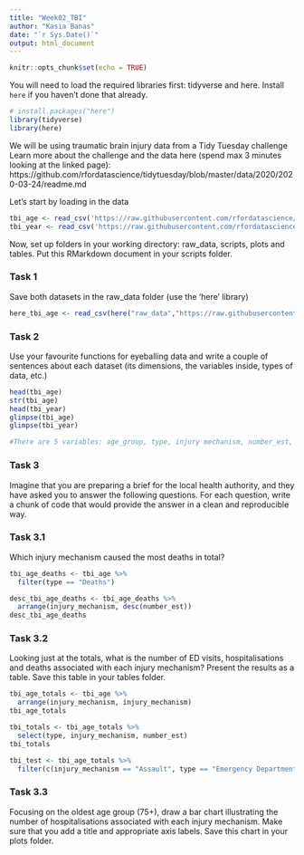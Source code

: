 ```yaml
---
title: "Week02_TBI"
author: "Kasia Banas"
date: "`r Sys.Date()`"
output: html_document
---
```


```r
knitr::opts_chunk$set(echo = TRUE)
```

You will need to load the required libraries first: tidyverse and here.
Install `here` if you haven't done that already.

```r
# install.packages("here")
library(tidyverse)
library(here)
```

We will be using traumatic brain injury data from a Tidy Tuesday challenge
Learn more about the challenge and the data here (spend max 3 minutes looking at the linked page):
https://github.com/rfordatascience/tidytuesday/blob/master/data/2020/2020-03-24/readme.md

Let's start by loading in the data

```r
tbi_age <- read_csv('https://raw.githubusercontent.com/rfordatascience/tidytuesday/master/data/2020/2020-03-24/tbi_age.csv')
tbi_year <- read_csv('https://raw.githubusercontent.com/rfordatascience/tidytuesday/master/data/2020/2020-03-24/tbi_year.csv')
```

Now, set up folders in your working directory: raw_data, scripts, plots and tables. Put this RMarkdown document in your scripts folder. 

### Task 1
Save both datasets in the raw_data folder (use the 'here' library)

```r
here_tbi_age <- read_csv(here("raw_data","https://raw.githubusercontent.com/rfordatascience/tidytuesday/master/data/2020/2020-03-24/tbi_age.csv"))
```


### Task 2
Use your favourite functions for eyeballing data and write a couple of sentences about each dataset (its dimensions, the variables inside, types of data, etc.)
```r
head(tbi_age)
str(tbi_age)
head(tbi_year)
glimpse(tbi_age)
glimpse(tbi_year)

#There are 5 variables: age_group, type, injury mechanism, number_est, rate_est. The first 3 are characters and the other 2 are numeric. There are 231 rows of data/people in the dataset.

```


### Task 3
Imagine that you are preparing a brief for the local health authority, and they have asked you to answer the following questions. For each question, write a chunk of code that would provide the answer in a clean and reproducible way.

### Task 3.1
Which injury mechanism caused the most deaths in total?

```r
tbi_age_deaths <- tbi_age %>%
  filter(type == "Deaths")

desc_tbi_age_deaths <- tbi_age_deaths %>%
  arrange(injury_mechanism, desc(number_est))
desc_tbi_age_deaths
```

### Task 3.2
Looking just at the totals, what is the number of ED visits, hospitalisations and deaths
associated with each injury mechanism? Present the results as a table. Save this table in your tables folder.

```r

tbi_age_totals <- tbi_age %>%
  arrange(injury_mechanism, injury_mechanism)
tbi_age_totals

tbi_totals <- tbi_age_totals %>%
  select(type, injury_mechanism, number_est)
tbi_totals

tbi_test <- tbi_age_totals %>%
  filter(c(injury_mechanism == "Assault", type == "Emergency Department Visit"))

```
### Task 3.3
Focusing on the oldest age group (75+), draw a bar chart illustrating the number of hospitalisations associated with each injury mechanism. Make sure that you add a title and appropriate axis labels. Save this chart in your plots folder.

```r

```


